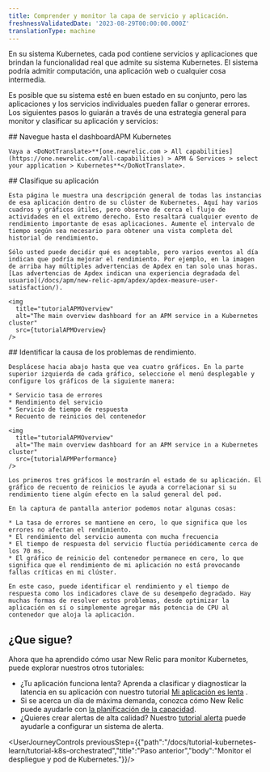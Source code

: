 ```yaml
---
title: Comprender y monitor la capa de servicio y aplicación.
freshnessValidatedDate: '2023-08-29T00:00:00.000Z'
translationType: machine
---
```




En su sistema Kubernetes, cada pod contiene servicios y aplicaciones que brindan la funcionalidad real que admite su sistema Kubernetes. El sistema podría admitir computación, una aplicación web o cualquier cosa intermedia.

Es posible que su sistema esté en buen estado en su conjunto, pero las aplicaciones y los servicios individuales pueden fallar o generar errores. Los siguientes pasos lo guiarán a través de una estrategia general para monitor y clasificar su aplicación y servicios:

<Steps>
  <Step>
    ## Navegue hasta el dashboardAPM Kubernetes

    Vaya a <DoNotTranslate>**[one.newrelic.com > All capabilities](https://one.newrelic.com/all-capabilities) > APM & Services > select your application > Kubernetes**</DoNotTranslate>.  

  </Step>

  <Step>
    ## Clasifique su aplicación

    Esta página le muestra una descripción general de todas las instancias de esa aplicación dentro de su clúster de Kubernetes. Aquí hay varios cuadros y gráficos útiles, pero observe de cerca el flujo de actividades en el extremo derecho. Esto resaltará cualquier evento de rendimiento importante de esas aplicaciones. Aumente el intervalo de tiempo según sea necesario para obtener una vista completa del historial de rendimiento.

    Sólo usted puede decidir qué es aceptable, pero varios eventos al día indican que podría mejorar el rendimiento. Por ejemplo, en la imagen de arriba hay múltiples advertencias de Apdex en tan solo unas horas. [Las advertencias de Apdex indican una experiencia degradada del usuario](/docs/apm/new-relic-apm/apdex/apdex-measure-user-satisfaction/).

    <img
      title="tutorialAPMOverview"
      alt="The main overview dashboard for an APM service in a Kubernetes cluster"
      src={tutorialAPMOverview}
    />
  </Step>

  <Step>
    ## Identificar la causa de los problemas de rendimiento.

    Desplácese hacia abajo hasta que vea cuatro gráficos. En la parte superior izquierda de cada gráfico, seleccione el menú desplegable y configure los gráficos de la siguiente manera:

    * Servicio tasa de errores
    * Rendimiento del servicio
    * Servicio de tiempo de respuesta
    * Recuento de reinicios del contenedor

    <img
      title="tutorialAPMOverview"
      alt="The main overview dashboard for an APM service in a Kubernetes cluster"
      src={tutorialAPMPerformance}
    />

    Los primeros tres gráficos le mostrarán el estado de su aplicación. El gráfico de recuento de reinicios le ayuda a correlacionar si su rendimiento tiene algún efecto en la salud general del pod.

    En la captura de pantalla anterior podemos notar algunas cosas:

    * La tasa de errores se mantiene en cero, lo que significa que los errores no afectan el rendimiento.
    * El rendimiento del servicio aumenta con mucha frecuencia
    * El tiempo de respuesta del servicio fluctúa periódicamente cerca de los 70 ms.
    * El gráfico de reinicio del contenedor permanece en cero, lo que significa que el rendimiento de mi aplicación no está provocando fallas críticas en mi clúster.

    En este caso, puede identificar el rendimiento y el tiempo de respuesta como los indicadores clave de su desempeño degradado. Hay muchas formas de resolver estos problemas, desde optimizar la aplicación en sí o simplemente agregar más potencia de CPU al contenedor que aloja la aplicación.
  </Step>
</Steps>

## ¿Que sigue?

Ahora que ha aprendido cómo usar New Relic para monitor Kubernetes, puede explorar nuestros otros tutoriales:

* ¿Tu aplicación funciona lenta? Aprenda a clasificar y diagnosticar la latencia en su aplicación con nuestro tutorial [Mi aplicación es lenta](/docs/tutorial-app-slow/root-causes) .
* Si se acerca un día de máxima demanda, conozca cómo New Relic puede ayudarle con [la planificación de la capacidad](/docs/tutorial-peak-demand/get-started).
* ¿Quieres crear alertas de alta calidad? Nuestro [tutorial alerta](/docs/tutorial-create-alerts/create-new-relic-alerts/) puede ayudarle a configurar un sistema de alerta.

<UserJourneyControls previousStep={{"path":"/docs/tutorial-kubernetes-learn/tutorial-k8s-orchestrated","title":"Paso anterior","body":"Monitor el despliegue y pod de Kubernetes."}}/>